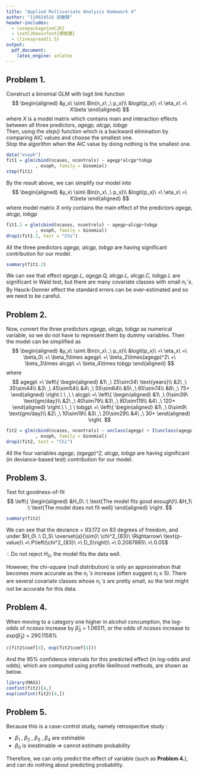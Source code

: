 ---
title: "Applied Multivariate Analysis Homework 4"
author: "110024516 邱繼賢"
header-includes:
  - \usepackage{xeCJK}
  - \setCJKmainfont{標楷體}
  - \linespread{1.5}
output: 
  pdf_document:
    latex_engine: xelatex
---

## Problem 1.  
Construct a binomial GLM with logit link function
$$
\begin{aligned}
&y_x\ \sim\ Bin(n_x\ ,\ p_x)\\
&logit(p_x)\ =\ \eta_x\ =\ X\beta
\end{aligned}
$$
where $X$ is a model matrix which contains main and interaction effects between all three predictors, *agegp, alcgp, tobgp*  
Then, using the *step()* function which is a backward elimination by comparing AIC values and choose the smallest one.  
Stop the algorithm when the AIC value by doing nothing is the smallest one.  

```{r message=FALSE, warning=FALSE}
data("esoph")
fit1 = glm(cbind(ncases, ncontrols) ~ agegp*alcgp*tobgp
           , esoph, family = binomial)
step(fit1)
```

By the result above, we can simplify our model into
$$
\begin{aligned}
&y_x\ \sim\ Bin(n_x\ ,\ p_x)\\
&logit(p_x)\ =\ \eta_x\ =\ X\beta
\end{aligned}
$$
where model matrix $X$ only contains the main effect of the predictors *agegp, alcgp, tobgp*

```{r}
fit1.2 = glm(cbind(ncases, ncontrols) ~ agegp+alcgp+tobgp
           , esoph, family = binomial)
drop1(fit1.2, test = "Chi")
```

All the three predictors *agegp, alcgp, tobgp* are having significant contribution for our model.  


```{r}
summary(fit1.2)
```

We can see that effect *agegp.L, agegp.Q, alcgp.L, alcgp.C, tobgp.L* are significant in Wald test, but there are many covariate classes with small $n_i\ 's$. By Hauck-Donner effect the standard errors can be over-estimated and so we need to be careful.  




## Problem 2.  
Now, convert the three predictors *agegp, alcgp, tobgp* as numerical variable, so we do not have to represent them by dummy variables. Then the model can be simplified as 
$$
\begin{aligned}
&y_x\ \sim\ Bin(n_x\ ,\ p_x)\\
&logit(p_x)\ =\ \eta_x\ =\ \beta_0\ +\ \beta_1\times agegp\ +\ \beta_2\times(agegp)^2\ +\ \beta_3\times alcgp\ +\ \beta_4\times tobgp
\end{aligned}
$$
where
$$
agegp\ =\ 
\left\{
\begin{aligned}
&1\ ,\ 25\sim34\ \text{years}\\
&2\ ,\ 35\sim44\\
&3\ ,\ 45\sim54\\
&4\ ,\ 55\sim64\\
&5\ ,\ 65\sim74\\
&6\ ,\ 75+
\end{aligned}
\right.\ \ ,\ \ 
alcgp\ =\ 
\left\{
\begin{aligned}
&1\ ,\ 0\sim39\ \text{gm/day}\\
&2\ ,\ 40\sim79\\
&3\ ,\ 80\sim119\\
&4\ ,\ 120+
\end{aligned}
\right.\ \ ,\ \ 
tobgp\ =\ 
\left\{
\begin{aligned}
&1\ ,\ 0\sim9\ \text{gm/day}\\
&2\ ,\ 10\sim19\\
&3\ ,\ 20\sim29\\
&4\ ,\ 30+
\end{aligned}
\right.
$$


```{r}
fit2 = glm(cbind(ncases, ncontrols) ~ unclass(agegp) + I(unclass(agegp)^2) + unclass(alcgp) + unclass(tobgp)
           , esoph, family = binomial)
drop1(fit2, test = "Chi")
```

All the four variables *agegp, (agegp)^2, alcgp, tobgp* are having significant (in deviance-based test) contribution for our model.  



## Problem 3.  
Test fot goodness-of-fit
$$
\left\{
\begin{aligned}
&H_0\ :\ \text{The model fits good enough}\\
&H_1\ :\ \text{The model does not fit well}
\end{aligned}
\right.
$$

```{r}
summary(fit2)
```

We can see that the deviance $=\ 93.172$ on 83 degrees of freedom, and under $H_0\ :\ D_S\ \overset{a}{\sim}\ \chi^2_{83}\ \Rightarrow\ \text{p-value}\ =\ P\left(\chi^2_{83}\ >\ D_S\right)\ =\ 0.2087865\ >\ 0.05$  

$\therefore$ Do not reject $H_0$, the model fits the data well.  

However, the chi-square (null distribution) is only an approximation that becomes more accurate as the $n_i\ 's$ increase (often suggest $n_i\ \geq\ 5$). There are several covariate classes whose $n_i\ 's$ are pretty small, so the test might not be accurate for this data.  



## Problem 4.  
When moving to a category one higher in alcohol concumption, the log-odds of *ncases* increase by $\hat{\beta}_3\ =\ 1.06511$, or the odds of *ncases* increase to $exp\left(\hat{\beta}_3\right)\ =\ 290.1158\%$


```{r}
c(fit2$coef[4], exp(fit2$coef[4]))
```

And the $95\%$ confidence intervals for this predicted effect (in log-odds and odds), which are computed using profile likelihood methods, are shown as below. 

```{r message=FALSE, warning=FALSE}
library(MASS)
confint(fit2)[4,]
exp(confint(fit2)[4,])
```





## Problem 5.  
Because this is a case-control study, namely retrospective study :  

+ $\beta_1\ ,\ \beta_2\ ,\ \beta_3\ ,\ \beta_4$ are estimable  
+ $\beta_0$ is inestimable $\Rightarrow$ cannot estimate probability  

Therefore, we can only predict the effect of variable (such as **Problem 4.**), and can do nothing about predicting probability.




